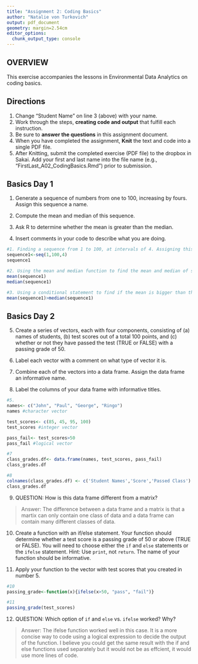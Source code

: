 ```yaml
---
title: "Assignment 2: Coding Basics"
author: "Natalie von Turkovich"
output: pdf_document
geometry: margin=2.54cm
editor_options: 
  chunk_output_type: console
---
```


## OVERVIEW

This exercise accompanies the lessons in Environmental Data Analytics on coding basics. 

## Directions
1. Change "Student Name" on line 3 (above) with your name.
2. Work through the steps, **creating code and output** that fulfill each instruction.
3. Be sure to **answer the questions** in this assignment document.
4. When you have completed the assignment, **Knit** the text and code into a single PDF file.
5. After Knitting, submit the completed exercise (PDF file) to the dropbox in Sakai. Add your first and last name into the file name (e.g., "FirstLast_A02_CodingBasics.Rmd") prior to submission.



## Basics Day 1

1. Generate a sequence of numbers from one to 100, increasing by fours. Assign this sequence a name. 

2. Compute the mean and median of this sequence. 

3. Ask R to determine whether the mean is greater than the median. 

4. Insert comments in your code to describe what you are doing.

```r
#1. Finding a sequence from 1 to 100, at intervals of 4. Assigning this function to the name sequence1.
sequence1<-seq(1,100,4)
sequence1

#2. Using the mean and median function to find the mean and median of sequence1. 
mean(sequence1)
median(sequence1)

#3. Using a conditional statement to find if the mean is bigger than the median of sequence1. The statement came back false, the mean is not bigger. 
mean(sequence1)>median(sequence1)

```

## Basics Day 2

5. Create a series of vectors, each with four components, consisting of (a) names of students, (b) test scores out of a total 100 points, and (c) whether or not they have passed the test (TRUE or FALSE) with a passing grade of 50.

6. Label each vector with a comment on what type of vector it is.

7. Combine each of the vectors into a data frame. Assign the data frame an informative name.

8. Label the columns of your data frame with informative titles.

```r
#5. 
names<- c("John", "Paul", "George", "Ringo")
names #character vector

test_scores<- c(85, 45, 95, 100)
test_scores #integer vector

pass_fail<- test_scores>50
pass_fail #logical vector

#7
class_grades.df<- data.frame(names, test_scores, pass_fail)
class_grades.df

#8
colnames(class_grades.df) <- c('Student Names','Score','Passed Class')
class_grades.df

```

9. QUESTION: How is this data frame different from a matrix?

> Answer: The difference between a data frame and a matrix is that a martix can only contain one class of data and a data frame can contain many different classes of data. 

10. Create a function with an if/else statement. Your function should determine whether a test score is a passing grade of 50 or above (TRUE or FALSE). You will need to choose either the `if` and `else` statements or the `ifelse` statement. Hint: Use `print`, not `return`. The name of your function should be informative.

11. Apply your function to the vector with test scores that you created in number 5. 

```r
#10
passing_grade<-function(x){ifelse(x>50, "pass", "fail")}

#11
passing_grade(test_scores)

```

12. QUESTION: Which option of `if` and `else` vs. `ifelse` worked? Why?

> Answer: The ifelse function worked well in this case. It is a more concise way to code using a logical expression to decide the output of the function. I believe you could get the same result with the if and else functions used separately but it would not be as effcient, it would use more lines of code. 


